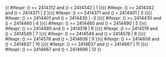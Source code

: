 <includeonly>{{ #ifexpr: ({{{1}}}) >= 2414312 and ({{{1}}}) < 2414342 | 1 }}{{ #ifexpr: ({{{1}}}) >= 2414342 and ({{{1}}}) < 2414371 | 2 }}{{ #ifexpr: ({{{1}}}) >= 2414371 and ({{{1}}}) < 2414401 | 3 }}{{ #ifexpr: ({{{1}}}) >= 2414401 and ({{{1}}}) < 2414430 | -3 }}{{ #ifexpr: ({{{1}}}) >= 2414430 and ({{{1}}}) < 2414460 | 4 }}{{ #ifexpr: ({{{1}}}) >= 2414460 and ({{{1}}}) < 2414490 | 5 }}{{ #ifexpr: ({{{1}}}) >= 2414490 and ({{{1}}}) < 2414519 | 6 }}{{ #ifexpr: ({{{1}}}) >= 2414519 and ({{{1}}}) < 2414549 | 7 }}{{ #ifexpr: ({{{1}}}) >= 2414549 and ({{{1}}}) < 2414578 | 8 }}{{ #ifexpr: ({{{1}}}) >= 2414578 and ({{{1}}}) < 2414608 | 9 }}{{ #ifexpr: ({{{1}}}) >= 2414608 and ({{{1}}}) < 2414637 | 10 }}{{ #ifexpr: ({{{1}}}) >= 2414637 and ({{{1}}}) < 2414667 | 11 }}{{ #ifexpr: ({{{1}}}) >= 2414667 and ({{{1}}}) < 2414696 | 12 }}</includeonly><noinclude>{{Chinese calendar/doc}}

[[Category:中國農曆模板|{{PAGENAME}}]]

</noinclude>